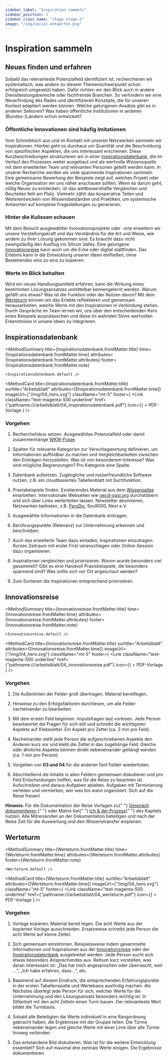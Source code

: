 ```yaml
---
sidebar_label: "Inspiration sammeln"
sidebar_position: 3
sidebar_class_name: "stage stage-2"
image: "/img/social-entwerfen.png"
---
```



# Inspiration sammeln

## Neues finden und erfahren

Sobald das relevanteste Potenzialfeld identifiziert ist, recherchieren wir systematisch, was andere zu diesem Themenschwerpunkt schon erfolgreich umgesetzt haben. Dafür richten wir den Blick auch in andere Dienstleistungsbereiche oder fachfremde Branchen. So verhindern wir eine Neuerfindung des Rades und identifizieren Konzepte, die für unseren Kontext adaptiert werden können. Welche gelungenen Ansätze gibt es in anderen Sektoren? Was haben öffentliche Institutionen in anderen (Bundes-)Ländern schon entwickelt?

### Öffentliche Innovationen sind häufig Imitationen

Vom Schreibtisch aus und im Kontakt mit unseren Netzwerken sammeln wir Inspirationen. Hierbei geht es durchaus um Quantität und die Beschreibung von spezifischen Aspekten, die uns interessant erscheinen. Diese Kurzbeschreibungen strukturieren wir in einer [Inspirationsdatenbank](#inspirationsdatenbank), die im Verlauf des Prozesses weiter ausgebaut und als wertvolle Wissensquelle mit dem erweiterten Team und relevanten Personen geteilt werden kann. In unserer Recherche werden wir viele spannende Inspirationen sammeln. Eine gemeinsame Bewertung der Beispiele zeigt auf, welches Projekt oder welche Organisation wir uns näher anschauen sollten. Wenn es darum geht, völlig Neues zu entdecken, ist das wett­bewershafte Vergleichen und Beurteilen fehl am Platz. Vielmehr zählt das kooperative Teilen und Weiterentwickeln von Wissensbeständen und Praktiken, um systemische Antworten auf komplexe Fragestellungen zu generieren.

### Hinter die Kulissen schauen

Mit dem Besuch ausgewählter Innovationsprojekte oder -orte erweitern wir unsere Vorstellungskraft und das Verständnis für die Art und Weise, wie andere zu ihrer Lösung gekommen sind. Es braucht dazu nicht zwangsläufig den Ausflug ins Silicon Valley. Eine gelungene [Innovationsreise](#innovationsreise) kann auch um die Ecke oder digital stattfinden. Das Erlebnis kann in die Entwicklung unserer Ideen einfließen, ohne Bestehendes eins zu eins zu kopieren.

### Werte im Blick behalten

Wird ein neues Handlungsumfeld erfahren, kann die Wirkung eines bestimmten Lösungsansatzes unmittelbar kennengelernt werden. Warum gefällt uns etwas? Was ist die Funktion oder der Nutzen davon? Mit dem [Werteturm](#werteturm) können wir das Erlebte reflektieren und gemeinsam herausarbeiten, welche Werte mit den Inspirationen in Verbindung stehen. Durch Gespräche im Team lernen wir, uns über den entscheidenden Kern eines Beispiels auszutauschen und diese im wahrsten Sinne wertvollen Erkenntnisse in unsere Ideen zu integrieren.

## Inspirationsdatenbank

<MethodSummary
	title={Inspirationsdatenbank.frontMatter.title}
	time={Inspirationsdatenbank.frontMatter.time}
	attributes={Inspirationsdatenbank.frontMatter.attributes}
	footer={Inspirationsdatenbank.frontMatter.note}
>
	<Inspirationsdatenbank.default />
</MethodSummary>

<MethodCard
	title={Inspirationsdatenbank.frontMatter.title}
	surtitle="Arbeitsblatt"
	attributes={[Inspirationsdatenbank.frontMatter.time]}
	imageUrl={"/img/04_hero.svg"}
	className="mt-5"
	footer={
		<Link
			className="text-magenta-500 underline"
			href={"pathname:///arbeitsblatt/04_inspirationsdatenbank.pdf"}
			icon={<EditIcon className="w-3 h-3 text-inherit" />}
		>
			PDF-Vorlage
		</Link>
	}
/>

### Vorgehen

1. Recherchefokus setzen. Ausgewähltes Potenzialfeld oder
   damit zusammenhänge [WKW-Frage](/buch/erkennen/potenziale-eingrenzen#wie-können-wir-fragen).

2. Spalten für relevante Kategorien zur Verschlagwortung definieren, um Informationen auffindbar zu machen und Vergleichbarkeiten zwischen den Einträgen herzustellen. Was ist von besonderem Interesse? Was sind mögliche Begrenzungen? Pro Kategorie eine Spalte.

3. Datenbank aufsetzen. Zugängliche und nutzerfreundliche Software nutzen, z.B. ein cloudbasiertes Tabellenblatt mit Suchfunktion.

4. Praxisbeispiele finden. Existierendes Material aus dem [Wissensatlas](/buch/erkunden/blinde-flecken-aufdecken#wissensatlas) einarbeiten. Internationale Webseiten wie [oecd-opsi.org](https://oecd-opsi.org/) durchstöbern und sich über Links weiterleiten lassen. Newsletter abonnieren, Netzwerken beitreten, z.B. [PersDiv](https://www.bmi.bund.de/DE/themen/moderne-verwaltung/verwaltungsmodernisierung/persdiv/persdiv-node.html), 9zu9000, Next e.V.

5. Ausgewählte Informationen in die Datenbank eintragen.

6. Berührungspunkte (Relevanz) zur Unternehmung erkennen und beschreiben.

7. Auch das erweiterte Team dazu einladen, Inspirationen einzutragen. Kurzen Zeitraum mit erster Frist veranschlagen oder Online-Session dazu organisieren.

8. Inspirationen vergleichen und priorisieren. Wovon wurde besonders viel gesammelt? Gibt es eine Handvoll Praxisbeispiele, die besonders spannend sind? Was sollte sich vor Ort angeschaut werden?

9. Zum Sortieren die Inspirationen entsprechend priorisieren.

## Innovationsreise

<MethodSummary
	title={Innovationsreise.frontMatter.title}
	time={Innovationsreise.frontMatter.time}
	attributes={Innovationsreise.frontMatter.attributes}
	footer={Innovationsreise.frontMatter.note}
>
	<Innovationsreise.default />
</MethodSummary>

<MethodCard
	title={Innovationsreise.frontMatter.title}
	surtitle="Arbeitsblatt"
	attributes={[Innovationsreise.frontMatter.time]}
	imageUrl={"/img/04_hero.svg"}
	className="mt-5"
	footer={
		<Link
			className="text-magenta-500 underline"
			href={"pathname:///arbeitsblatt/04_innovationsreise.pdf"}
			icon={<EditIcon className="w-3 h-3 text-inherit" />}
		>
			PDF-Vorlage
		</Link>
	}
/>

### Vorgehen

1. Die Außenlinien der Felder groß übertragen. Material bereitlegen.

2. Hinweise zu den Erfolgsfaktoren durchlesen, um alle Felder
   nacheinander zu bearbeiten.

3. Mit dem ersten Feld beginnen. Impulsfragen laut vorlesen.
   Jede Person beantwortet die Fragen für sich still und schreibt die wichtigsten Aspekte auf Klebezettel. Ein Aspekt pro Zettel (ca. 2 min pro Feld).

4. Nacheinander stellt jede Person die aufgeschriebenen Aspekte den Anderen kurz vor und klebt die Zettel in das zugehörige Feld. Gleiche oder ähnliche Aspekte können direkt nebeneinander gehängt werden (ca. 1 min pro Person).

5. Vorgehen von **03 und 04** für die anderen fünf Felder wiederholen.

6. Abschließend die Inhalte in allen Feldern gemeinsam diskutieren und pro Feld Entscheidungen treffen, was für die Reise zu beachten ist. Aufschreiben und daraus Aufgaben ableiten. Aufgaben mit Termi­nierung verteilen und vermerken, wer was bis wann organisiert. Sich auf die Reise freuen!

<Hint>
	<b>Hinweis:</b> Für die Dokumentation der Reise Vorlagen zu{" "}
	<a href="/buch/erkennen/rausgehen-menschen-treffen#gespräch-dokumentieren">
		Gespräch dokumentieren
	</a>{" "}
	oder Matrix bei{" "}
	<a href="/buch/entwerfen/abschluss#ich-und-der-prozess">Ich & der Prozess</a>{" "}
	des Kapitels nutzen. Alle Mitreisenden an der Dokumentation beteiligen und
	nach der Reise Zeit für die Auswertung und den Wissenstransfer einplanen.
</Hint>

## Werteturm

<MethodSummary
	title={Werteturm.frontMatter.title}
	time={Werteturm.frontMatter.time}
	attributes={Werteturm.frontMatter.attributes}
	footer={Werteturm.frontMatter.note}
>
	<Werteturm.default />
</MethodSummary>

<MethodCard
	title={Werteturm.frontMatter.title}
	surtitle="Arbeitsblatt"
	attributes={[Werteturm.frontMatter.time]}
	imageUrl={"/img/04_hero.svg"}
	className="mt-5"
	footer={
		<Link
			className="text-magenta-500 underline"
			href={"pathname:///arbeitsblatt/04_werteturm.pdf"}
			icon={<EditIcon className="w-3 h-3 text-inherit" />}
		>
			PDF-Vorlage
		</Link>
	}
/>

### Vorgehen

1. Vorlage kopieren. Material bereit legen. Die acht Werte aus der kopierten Vorlage ausschneiden. Ersatzweise schreibt jede Person die acht Werte auf kleine Zettel.

2. Sich gemeinsam einstimmen. Beispielsweise indem gesammelte Informationen und Inspirationen aus der [Innovationsreise](#innovationsreise) oder der [Inspirationsdatenbank](#inspirationsdatenbank) ausgebreitet werden. Jede Person sucht sich etwas besonders Ansprechendes aus. Reihum kurz vorstellen, was daran interessant ist: „Das hat mich angesprochen oder überrascht, weil …“, „Ich habe erfahren, dass…“, etc.

3. Basierend auf diesem Eindruck, die entsprechenden Erfahrungspunkte in der ersten Tabellenspalte und Wertebasis ausfindig machen. Als Nächstes überlegt jede Person für sich, welcher Werte für die Unternehmung und den Lösungsansatz besonders wichtig ist. In Stillarbeit mit den acht Zetteln einen Turm bauen. Der relevanteste Wert bildet die Turmbasis.

4. Sobald alle Beteiligten die Werte individuell in eine Rangordnung gebracht haben, die Ergebnisse mit der Gruppe teilen. Die Türme nebeneinander legen und gleiche Werte mit einer Linie über alle Türme hinweg verbinden.

5. Das entstandene Bild diskutieren. Was ist für die weitere Entwicklung essentiell? Sich auf maximal drei zentrale Werte einigen. Die Ergebnisse dokumentieren.
